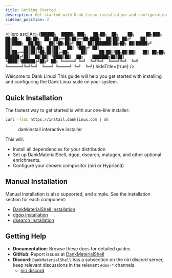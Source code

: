 ```yaml
---
title: Getting Started
description: Get started with Dank Linux installation and configuration
sidebar_position: 2
---
```



<Hero
  asciiArt={`██████╗  █████╗ ███╗   ██╗██╗  ██╗    ██╗     ██╗███╗   ██╗██╗   ██╗██╗  ██╗
██╔══██╗██╔══██╗████╗  ██║██║ ██╔╝    ██║     ██║████╗  ██║██║   ██║╚██╗██╔╝
██║  ██║███████║██╔██╗ ██║█████╔╝     ██║     ██║██╔██╗ ██║██║   ██║ ╚███╔╝
██║  ██║██╔══██║██║╚██╗██║██╔═██╗     ██║     ██║██║╚██╗██║██║   ██║ ██╔██╗
██████╔╝██║  ██║██║ ╚████║██║  ██╗    ███████╗██║██║ ╚████║╚██████╔╝██╔╝ ██╗
╚═════╝ ╚═╝  ╚═╝╚═╝  ╚═══╝╚═╝  ╚═╝    ╚══════╝╚═╝╚═╝  ╚═══╝ ╚═════╝ ╚═╝  ╚═╝`}
  hideTitle={true}
/>

Welcome to Dank Linux! This guide will help you get started with installing and configuring the Dank Linux suite on your system.

## Quick Installation

The fastest way to get started is with our one-line installer:

```bash
curl -fsSL https://install.danklinux.com | sh
```

<figure style={{ textAlign: 'center' }}>
  <ThemedImage
    alt="DankInstall Installer"
    sources={{
      light: useBaseUrl('/img/dankinstalallight.png'),
      dark: useBaseUrl('/img/dankinstall.png'),
    }}
    style={{ maxWidth: '800px', width: '100%' }}
  />
  <figcaption>dankinstall interactive installer</figcaption>
</figure>

This will:
- Install all dependencies for your distribution
- Set up DankMaterialShell, dgop, dsearch, matugen, and other optional enrichments.
- Configure your chosen compositor (niri or Hyprland)

## Manual Installation

Manual installation is also supported, and simple. See the installation section for each component:

- [DankMaterialShell Installation](dankmaterialshell/installation/)
- [dgop Installation](dgop/installation/)
- [dsearch Installation](danksearch/installation/)

## Getting Help

- **Documentation**: Browse these docs for detailed guides
- **GitHub**: Report issues at [DankMaterialShell](https://github.com/AvengeMedia/DankMaterialShell/issues)
- **Discord**: `DankMaterialShell` has a subsection on the niri discord server, keep relevant discussions in the relevant `#dms-*` channels.
  - [niri discord](https://discord.gg/8KyNzZVT)